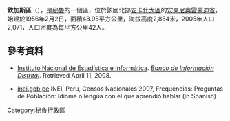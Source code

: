 '''欽加斯區'''（{{lang-es|Distrito de Chingas}}），是[[秘魯|秘魯]]的一個區，位於該國北部[[安卡什大區|安卡什大區]]的[[安東尼奧雷蒙迪省|安東尼奧雷蒙迪省]]，始建於1956年2月2日，面積48.95平方公里，海拔高度2,854米，2005年人口2,071，人口密度為每平方公里42人。

==參考資料==
*{{es icon}} [[Instituto_Nacional_de_Estadística_e_Informática|Instituto Nacional de Estadística e Informática]]. ''[https://web.archive.org/web/20080423164200/http://desa.inei.gob.pe/mapas/bid/ Banco de Información Distrital]''. Retrieved April 11, 2008.
*[https://web.archive.org/web/20130127005551/http://iinei.inei.gob.pe/iinei/RedatamCpv2007.asp?id=ResultadosCensales%3Fori%3DC inei.gob.pe] INEI, Peru, Censos Nacionales 2007, Frequencias: Preguntas de Población: Idioma o lengua con el que aprendió hablar (in Spanish)

{{coord|9|04|01|S|76|58|01|W|type:adm3rd_source:kolossus-itwiki|display=title}}

{{Peru-geo-stub}}
[[Category:秘魯行政區|Category:秘魯行政區]]